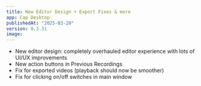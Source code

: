 ```yaml
---
title: New Editor Design + Export Fixes & more
app: Cap Desktop
publishedAt: "2025-03-20"
version: 0.3.31
image:
---
```


- New editor design: completely overhauled editor experience with lots of UI/UX improvements
- New action buttons in Previous Recordings
- Fix for exported videos (playback should now be smoother)
- Fix for clicking on/off switches in main window